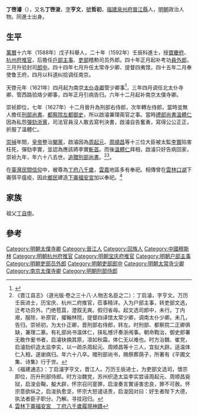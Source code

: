 '''丁啓濬'''（{{bd|1569年||1636年|}}），又名'''丁啓浚'''，[[表字|字]]'''亨文'''，[[號|號]]'''哲初'''，[[福建|福建]][[泉州府|泉州府]][[晉江縣|晉江縣]]人，[[明朝|明朝]]政治人物。同進士出身。

==生平==
[[萬曆|萬曆]]十六年（1588年）戊子科舉人，二十年（1592年）壬辰科進士，授[[寶慶府|寶慶府]]、[[杭州府|杭州府]][[推官|推官]]，后擔任[[戶部|戶部]][[主事|主事]]、[[吏部|吏部]]稽勲司员外郎。四十年正月起补考功[[員外郎|員外郎]]，三月升验封司[[郎中|郎中]]。四十四年七月升任太常寺少卿、提督四夷馆，四十五年二月奉使鲁王府，四月以科道纠拾调任南京。

天啓元年（1621年）四月起为南京[[太仆寺卿|太仆寺卿]]管少卿事<ref>{{cite news|title=教育简史——我县历代进士简况|url=http://www.dhxzx.net/ReadNews.asp?NewsId=638&page=2|accessdate=2013-09-18|newspaper=徐本章|deadurl=yes|archiveurl=https://web.archive.org/web/20130921055705/http://www.dhxzx.net/ReadNews.asp?NewsId=638&page=2|archivedate=2013-09-21}}</ref>，三年四月调任北太仆寺卿、管西路验烙少卿事，四年正月引病告归。六年十二月起补南京太僕寺卿。

崇祯即位，七年（1627年）十二月晉升為刑部右侍郎，次年轉左侍郎，當時並無人擔任[[刑部尚書|刑部尚書]]、[[都察院|都察院]][[左都御史|左都御史]]，所以啟濬兼理兩官之事。當時[[禮部尚書|禮部尚書]][[溫體仁|溫體仁]]因為私怨[[彈劾|彈劾]][[浙黨|浙黨]]，司法官員沒人敢去寫判決書，啟濬自告奮勇，寫得公公正正，折服了溫體仁。

[[崇禎|崇禎]]年間，[[皇帝|皇帝]]整治[[閹黨|閹黨]]，啟濬因為[[周起元|周起元]]、[[周順昌|周順昌]]等十三位大臣被太監[[李實|李實]]陷害枉死，彈劾李實，並認為應該將李實[[斬首|斬首]]。而後[[溫體仁|溫體仁]]拜相，啟濬只好告病回家，崇祯九年，年六十八去世。[[追贈|追贈]][[刑部尚書|刑部尚書]]。<ref>《晋江县志》（道光版·卷之三十八·人物志名臣之二）：丁启濬，字亨文。万历壬辰进士，历宝庆、杭州二府推官，莅事精详。入为户部主事，转吏部文选，迁考功员外。门绝苞苴，澄叙无爽。假归省母。起文选司郎中，未行。丁内艰，服除，补原官，擢翰林院，提督四译馆太常少卿，调南太仆少卿。未几，告归。崇祯初，为太仆正卿，晋刑部右侍郎，转左。时刑部、都察院二正卿俱缺，兼理二篆。有礼部尚书温体仁，挟私憾讦奏浙闱事。朝命鞫治，御史郎署无敢作爰书者，启濬抉摘其原，凛如秋霜，体仁无以难也。时方治魏、崔党，启濬劾织造太监李实，以一疏杀周起元、周顺昌等十三人，宜拟大辟。适温体仁入相，遂谢病归。年六十八卒。赠刑部尚书，赐祭葬荫子，所著有《平圃文集、诗集》行于世。</ref><ref>《福建通志》：丁启濬字亨文，晋江人。万历壬辰进士，为吏部文选司，懷宗即位，历升刑部侍郎。时方治魏党，苏州织造太监李实尝诬周起元、周顺昌毙狱，启浚会鞠，擬大辟，怀宗召问寔罪，启浚奏言實诬害忠良，罪不可赦。怀宗意欲纵之，启浚执愈坚，怀宗大怒谴诘责，启浚因对曰：好生者陛下大德，执法者臣子职分。乃解。寻挂冠归。</ref>。

在[[臺灣民間信仰|臺灣民間信仰]]中，被尊為[[丁府八千歲|丁府八千歲]]，[[雲嘉|雲嘉]]地區多有奉祀。相傳曾在[[雲林|雲林]][[口湖|口湖]]下崙弭平瘟疫，因此[[鄉民|鄉民]]建造[[下崙福安宮|下崙福安宮]]加以奉祀。<ref>[https://bobee.nownews.com/20180425-21041 雲林下崙福安宮　丁府八千歲履現神蹟]</ref>

==家族==
祖父[[丁自申|丁自申]]。

==參考==
{{reflist}}

{{start box}}
{{s-off}}
{{s-before|[[王莅|王莅]]}}
{{s-title|明朝杭州府推官|1601年}}
{{s-after|[[胡來朝|胡來朝]]}}
{{end box}}

{{萬曆二十年壬辰科殿試金榜}}
{{DEFAULTSORT:Ding丁}}
[[Category:明朝太僕寺卿|Category:明朝太僕寺卿]]
[[Category:晉江人|Category:晉江人]]
[[Category:回族人|Category:回族人]]
[[Category:中國穆斯林|Category:中國穆斯林]]
[[Category:明朝杭州府推官|Category:明朝杭州府推官]]
[[Category:明朝宝庆府推官|Category:明朝宝庆府推官]]
[[Category:明朝户部主事|Category:明朝户部主事]]
[[Category:明朝吏部员外郎|Category:明朝吏部员外郎]]
[[Category:明朝吏部郎中|Category:明朝吏部郎中]]
[[Category:明朝太常寺少卿|Category:明朝太常寺少卿]]
[[Category:南京太僕寺卿|Category:南京太僕寺卿]]
[[Category:明朝刑部侍郎|Category:明朝刑部侍郎]]